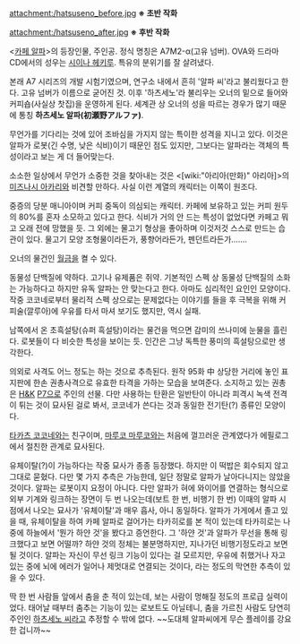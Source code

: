 attachment:/hatsuseno_before.jpg
'''※ 초반 작화'''

attachment:/hatsuseno_after.jpg
'''※ 후반 작화'''

<[[카페 알파]]>의 등장인물, 주인공. 정식 명칭은 A7M2-α(고유 넘버).
OVA와 드라마 CD에서의 성우는 [[시이나 헤키루]]. 특유의 분위기를 잘 살려냈다.

본래 A7 시리즈의 개발 시험기였으며, 연구소 내에서 흔히 '알파 씨'라고 불리웠다고 한다. 고유 넘버가 이름으로 굳어진 것. 이후 '하츠세노'라 불리우는 오너의 밑으로 들어와 커피숍(사실상 찻집)을 운영하게 된다. 세계관 상 오너의 성을 따르는 경우가 많기 때문에 통칭 '''하츠세노 알파(初瀬野アルファ)'''.

무언가를 기다리는 것에 있어 조바심을 가지지 않는 특이한 성격을 지니고 있다. 이것은 알파가 로봇(긴 수명, 낮은 식비)이기 때문인 점도 있지만, 그보다는 알파라는 객체의 특성이라고 보는 게 더 들어맞는다.

소소한 일상에서 무언가 소중한 것을 찾아내는 것은 <[wiki:"아리아(만화)" 아리아]>의 [[미즈나시 아카리]]와 비견할 만하다. 사실 이런 계열의 캐릭터는 이쪽이 원조다.

중증의 당분 매니아이며 커피 중독이 의심되는 캐릭터. 카페에 보유하고 있는 커피 원두의 80%를 혼자 소모하고 있다고 한다. 식비가 거의 안 드는 특성이 없었다면 카페고 뭐고 오래 전에 망했을 듯. 그 외에는 물고기 형상을 좋아하며 이것저것 스스로 만드는 습관이 있다. 물고기 모양 조형물이라든가, 풍향어라든가, 펜던트라든가…….

오너의 물건인 [[월금]]을 켤 수 있다.

동물성 단백질에 약하다. 고기나 유제품은 쥐약. 기본적인 스펙 상 동물성 단백질의 소화는 가능하다고 하지만 유독 알파는 안 맞는다고 한다. 아마도 심리적인 요인인 모양이다. 작중 코코네로부터 물리적 스펙 상으로는 문제없다는 이야기를 들을 후 극복을 위해 커피술(깔루아)에 우유를 타서 마셔 보기도 했지만, 역시 실패.

남쪽에서 온 초흑설탕(슈퍼 흑설탕)이라는 물건을 먹으면 감미의 쓰나미에 눈물을 흘린다. 로봇들이 다 비슷한 특성을 보이는 듯. 인간은 그냥 독특한 풍미의 흑설탕으로만 생각한다.

의외로 사격도 어느 정도는 하는 것으로 추측된다. 원작 95화 中 상당한 거리에 놓인 표지판에 한손 권총사격으로 유효한 타격을 가하는 모습을 보여준다. 소지하고 있는 권총은 [[H&K]] [[P7]]으로 주인의 선물. 다만 사용하는 탄환은 일반탄이 아니라 피격시 녹색 전격이 튀는 것이 묘사된 걸로 봐서, 코코네가 쓴다는 것과 동일한 전기탄(?) 종류인 모양이다.

[[타카츠 코코네]]와는 친구이며, [[마루코 마루코]]와는 처음에 껄끄러운 관계였다가 에필로그에서 절친한 관계로 묘사된다.


유체이탈(?)이 가능하다는 작중 묘사가 종종 등장했다. 하지만 이 떡밥은 회수되지 않고 그대로 묻혔다.
다만 몇 가지 추측은 가능한데, 일단 정말로 알파가 날아다니지는 않았을 것이다. 알파는 로봇이지 요정이 아니다. 다만 알파가 혀에 와이어를 연결하는 형식으로 외부 기계와 링크하는 장면이 두 번 나오는데(보트 한 번, 비행기 한 번) 이때의 알파 시점에서 나오는 묘사가 '유체이탈'과 매우 흡사, 아니 동일하다.
알파가 가게에서 졸고 있을 때, 유체이탈을 하여 카페 알파로 걸어가는 타카히로를 본 적이 있는데 타카히로는 나중에 하늘에서 '뭔가 하얀 것'을 봤다고 증언한다. 그 '하얀 것'과 알파가 무선을 통해 링크했다고 보면 어떨까? 하얀 것의 정체는 불분명하지만, 지나가던 비행기정도라고 보면 될 것이다. 알파는 자신이 무선 링크 기능이 있다는 걸 모르지만, 우유에 취했거나 자고 있는 중에 뇌에 에러가 일어나 제멋대로 연결되는 것이다, 라는 정도의 막연한 추측이 있을 수 있다.        

딱 한 번 사람들 앞에서 춤을 춘 적이 있는데, 보는 사람이 멍해질 정도의 프로급 실력이었다. 태어날 때부터 춤추는 기능이 있는 로보트도 아닐테니, 춤을 가르친 사람도 당연히 주인인 [[하츠세노 씨]]라고 추정할 수 밖에 없다. ~~도대체 알파씨에게 무슨 플레이를 강요한 겁니까~~
